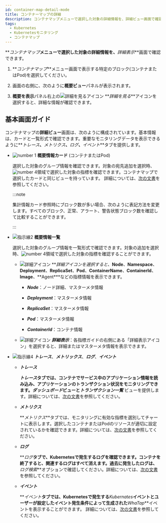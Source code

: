 ```yaml
---
id: container-map-detail-mode
title: コンテナーマップの詳細
description: コンテナマップメニューで選択した対象の詳細情報を、詳細ビュー画面で確認できます。
tags:
  - Kubernetes
  - Kubernetesモニタリング
  - コンテナマップ
---
```


**_コンテナマップ_**メニューで選択した対象の詳細情報を、**_詳細表示_**画面で確認できます。

1.  **_コンテナマップ_**メニュー画面で表示する特定のブロック(コンテナまたはPod)を選択してください。 

2.  画面の右側に、次のように**概要ビュー**パネルが表示されます。 

    <ImgLang img='k8s-container-sum.png' desc='コンテナマップ - 概要を表示' />

3.  **概要を表示**パネル右上の![詳細を見るアイコン](/img/ico-detail-mode.svg) **_詳細を見る_**アイコンを選択すると、詳細な情報が確認できます。

## 基本画面ガイド

コンテナマップの**詳細ビュー**画面は、次のように構成されています。基本情報は、カードと一覧形式で確認できます。重要なモニタリングデータを表示できるように**_トレース_**、**_メトリクス_**、**_ログ_**、**_イベント_**タブを提供します。 

<ImgLang img='k8s-container-detail.png' desc='詳細画面' />

-   ![number 1](/img/number-01.png) **概要情報カード** (コンテナまたはPod)

    選択した対象のグループ情報を確認できます。対象の宛先追加を選択時、![number 4](/img/number-04.png)領域で選択した対象の指標を確認できます。コンテナマップで選択したカードと同じビューを持っています。 詳細については、[次の文書](container-map)を参照してください。

    :::note

    集計情報カード参照時にブロック数が多い場合、次のように表記方法を変更します。すべてのブロック、<span class='normal'>正常</span>、<span class='slow'>アラート</span>、<span class='vslow'>警告</span>状態ブロック数を確認して比較することができます。

    <ImgLang img='k8s-container-card-block.png' desc='ブロック数が多い場合は、集計情報カード' />

    :::

-   ![指示線2](/img/number-02.png) **概要情報一覧**

    選択した対象のグループ情報を一覧形式で確認できます。対象の追加を選択時、![number 4](/img/number-04.png)領域で選択した対象の指標を確認することができます。 

    -   ![詳細アイコン](/img/right-arrow.svg) **_詳細アイコンを選択すると、_**Node**_、_**Namespace**_、_**Deployment**_、_**ReplicaSet**_、_**Pod**_、_**ContainerName**_、_**ContainerId**_、_**Image**_、_**Agent\*\*\*などの指標情報を表示できます。

        -   **_Node_**：ノード詳細、マスターメタ情報

        -   **_Deployment_**：マスターメタ情報

        -   **_ReplicaSet_**：マスターメタ情報

        -   **_Pod_**：マスターメタ情報

        -   **_ContainerId_**：コンテナ情報

    -   ![詳細アイコン](/img/ico-more.svg) **_詳細表示_**：各指標ガイドの右側にある「詳細表示アイコン」を選択すると、詳細またはマスターメタ情報を表示できます。

-   ![指示線4](/img/number-04.png) **_トレース_**、**_メトリックス_**、**_ログ_**、**_イベント_** 

    -   **_トレース_** 

        **_トレース_**タブでは、コンテナでサービス中のアプリケーション情報を読み込み、アプリケーションのトランザクション状況をモニタリングできます。**_ダッシュボード_**ビューと**_トランザクション一覧_** ビューを提供します。詳細については、[次の文書](container-map-trace)を参照してください。

    -   **_メトリクス_**

        **_メトリクス_**タブでは、モニタリングに有効な指標を選別してチャートに表示します。選択したコンテナまたはPodのリソースが適切に設定されているかを確認できます。詳細については、[次の文書](container-map-metrics)を参照してください。

    -   **_ログ_** 

        **_ログ_**タブで、Kubernetesで発生するログを確認できます。コンテナを終了すると、関連するログはすべて消えます。過去に発生したログは、**_ログ検索_**オプションで確認してください。詳細については、[次の文書](container-map-log)を参照してください。

    -   **_イベント_** 

        **_イベント_**タブでは、Kubernetesで発生する**_Kubernates_**イベントとユーザーが設定したイベント発生条件によって生成された**_WhaTap_**イベントを表示することができます。 詳細については、[次の文書](container-map-event)を参照してください。
